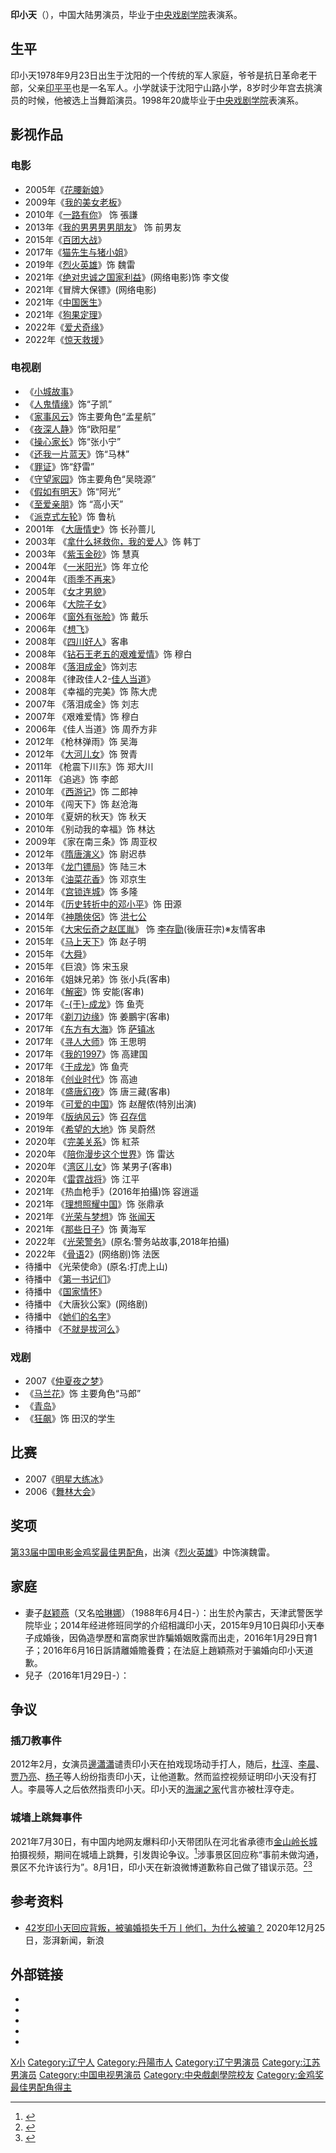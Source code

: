 {{Multiple issues|
{{Trivia|time=2021-01-16T21:45:19+00:00}}
{{BLPdispute|time=2021-01-16T21:45:19+00:00}}
}}
{{艺人
|姓名 =印小天
|类型 =男演员
|图片 =
|图片尺寸 =
|图片简介 =
|本名 =
|外文名 =
|外文 = 
|罗马拼音 =Yin Xiao Tian
|英文名 =
|昵称 =
|其他艺名 =
|国籍 ={{PRC}}
|民族 =[[汉族|汉族]]
|籍贯 ={{CHN}}[[江苏省|江苏省]][[丹陽市|丹陽市]]
|出生日期 ={{Birth date and age|1978|9|23}}
|出生地点 ={{CHN}}[[辽宁省|辽宁省]][[沈阳市|沈阳市]]
|逝世日期 =
|逝世地点 =
|职业 =演员
|语言 =
|教育程度 =[[中央戏剧学院|中央戏剧学院]]表演系 
|宗教信仰 =
|配偶 =[[赵颖燕|赵颖燕]]（[[哈琳娜|哈琳娜]]）
|儿女 =
|父母 =
|音乐类型 =
|演奏乐器 =
|出道地点 =
|出道作 =
|出道日期 =
|代表作 =《[[拿什么拯救你，我的爱人|拿什么拯救你，我的爱人]]》<br />《[[一米阳光|一米阳光]]》
|活跃年代 =
|唱片公司 =
|经纪公司 = [[橙天娛樂集團|橙天娛樂集團]]
|网站 = [http://www.18wenhua.com/#/thumbnail_gallery1]
}}
'''印小天'''（{{bd|1978年|9月23日}}），中国大陆男演员，毕业于[[中央戏剧学院|中央戏剧学院]]表演系。

==生平==
印小天1978年9月23日出生于沈阳的一个传统的军人家庭，爷爷是抗日革命老干部，父亲[[印平平|印平平]]也是一名军人。小学就读于沈阳宁山路小学，8岁时少年宫去挑演员的时候，他被选上当舞蹈演员。1998年20歲毕业于[[中央戏剧学院|中央戏剧学院]]表演系。

==影视作品==
===电影===
*2005年《[[花腰新娘|花腰新娘]]》
*2009年《[[我的美女老板|我的美女老板]]》
*2010年《[[一路有你|一路有你]]》 饰 張謙
*2013年《[[我的男男男男朋友|我的男男男男朋友]]》 饰 前男友
*2015年《[[百团大战_(电影)|百团大战]]》
*2017年《[[猫先生与猪小姐|猫先生与猪小姐]]》
*2019年《[[烈火英雄|烈火英雄]]》饰 魏雷
*2021年《[[绝对忠诚之国家利益|绝对忠诚之国家利益]]》(网络电影)饰 李文俊
*2021年《冒牌大保镖》(网络电影)
*2021年《[[中国医生|中国医生]]》
*2021年《[[狗果定理|狗果定理]]》
*2022年《[[爱犬奇缘|爱犬奇缘]]》
*2022年《[[惊天救援|惊天救援]]》

===电视剧===
*《[[小城故事|小城故事]]》
*《[[人鬼情缘|人鬼情缘]]》饰“子凯”
*《[[家事风云|家事风云]]》饰主要角色“孟星航”
*《[[夜深人静|夜深人静]]》饰“欧阳星”
*《[[操心家长|操心家长]]》饰“张小宁”
*《[[还我一片蓝天|还我一片蓝天]]》饰“马林”
*《[[罪证|罪证]]》饰“舒雷”
*《[[守望家园|守望家园]]》饰主要角色“吴晓源”
*《[[假如有明天|假如有明天]]》饰“阿光”
*《[[至爱亲朋|至爱亲朋]]》饰 “高小天”
*《[[派克式左轮|派克式左轮]]》饰 鲁杭
*2001年 《[[大唐情史|大唐情史]]》饰 长孙蔷儿
*2003年 《[[拿什么拯救你，我的爱人|拿什么拯救你，我的爱人]]》饰 韩丁 
*2003年 《[[紫玉金砂|紫玉金砂]]》饰 慧真 
*2004年 《[[一米阳光|一米阳光]]》饰 年立伦
*2004年 《[[雨季不再来|雨季不再来]]》
*2005年 《[[女才男貌|女才男貌]]》
*2006年 《[[大院子女|大院子女]]》
*2006年 《[[窗外有张脸|窗外有张脸]]》饰 戴乐
*2006年 《[[想飞|想飞]]》 
*2008年 《[[四川好人|四川好人]]》客串
*2008年 《[[钻石王老五的艰难爱情|钻石王老五的艰难爱情]]》饰 穆白
*2008年 《[[落泪成金|落泪成金]]》饰刘志
*2008年 《律政佳人2-[[佳人当道|佳人当道]]》
*2008年 《幸福的完美》饰 陈大虎
*2007年 《落泪成金》饰  刘志
*2007年 《艰难爱情》饰  穆白
*2006年 《佳人当道》饰  周乔方非
*2012年 《枪林弹雨》饰  吴海
*2012年 《[[大河儿女|大河儿女]]》饰  贺青
*2011年 《枪震下川东》饰  郑大川
*2011年 《追逃》饰  李郎
*2010年 《[[西游记|西游记]]》饰 二郎神
*2010年 《闯天下》饰  	赵沧海
*2010年 《夏妍的秋天》饰  秋天
*2010年 《别动我的幸福》饰 林达
*2009年 《家在南三条》饰  周亚权
*2012年 《[[隋唐演义|隋唐演义]]》饰  尉迟恭
*2013年 《[[龙门镖局|龙门镖局]]》饰  陆三木
*2013年 《[[油菜花香|油菜花香]]》饰  邓京生
*2014年 《[[宫锁连城|宫锁连城]]》饰 多隆
*2014年 《[[历史转折中的邓小平|历史转折中的邓小平]]》饰 田源
*2014年 《[[神鵰俠侶_(2014年電視劇)|神鵰俠侶]]》饰 [[洪七公|洪七公]]
*2015年 《[[大宋传奇之赵匡胤|大宋伝奇之赵匡胤]]》 饰 [[唐庄宗|李存勖]](後唐荘宗)※友情客串
*2015年 《[[马上天下|马上天下]]》饰 赵子明
*2015年 《[[大舜_(电视剧)|大舜]]》
*2015年 《巨浪》饰 宋玉泉
*2016年 《姐妹兄弟》饰 张小兵(客串)
*2016年 《[[解密_(电视剧)|解密]]》饰  安能(客串)
*2017年 《[[于成龙_(电视剧)|-{于}-成龙]]》饰  鱼壳
*2017年 《[[剃刀边缘|剃刀边缘]]》饰  姜鵬宇(客串)
*2017年 《[[东方有大海|东方有大海]]》饰 [[萨镇冰|萨镇冰]]
*2017年 《[[寻人大师|寻人大师]]》饰 王思明
*2017年 《[[我的1997|我的1997]]》饰  高建国
*2017年 《[[于成龙|于成龙]]》饰  鱼壳
*2018年 《[[创业时代|创业时代]]》饰  高迪
*2018年 《[[盛唐幻夜|盛唐幻夜]]》饰  唐三藏(客串)
*2019年 《[[可爱的中国_(电视剧)|可爱的中国]]》饰  赵醒侬(特別出演)
*2019年 《[[版纳风云|版纳风云]]》饰 [[召存信|召存信]]
*2019年 《[[希望的大地|希望的大地]]》饰 吴蔚然
*2020年 《[[完美关系|完美关系]]》饰  紅茶
*2020年 《[[陪你漫步这个世界|陪你漫步这个世界]]》饰 雷达
*2020年 《[[湾区儿女|湾区儿女]]》饰  某男子(客串)
*2020年 《[[雷霆战将|雷霆战将]]》饰 江平
*2021年 《热血枪手》(2016年拍攝)饰 容逍遥
*2021年 《[[理想照耀中国#八妹|理想照耀中国]]》饰 张鼎承
*2021年 《[[光荣与梦想_(电视剧)|光荣与梦想]]》饰 [[张闻天|张闻天]]
*2021年 《[[那些日子|那些日子]]》饰 黄海军
*2022年 《[[光荣警务|光荣警务]]》(原名:警务站故事,2018年拍攝)
*2022年 《[[骨语|骨语]]2》(网络剧)饰 法医
*待播中 《光荣使命》(原名:打虎上山)
*待播中 《[[第一书记们|第一书记们]]》
*待播中 《[[国家情怀|国家情怀]]》
*待播中 《大唐狄公案》(网络剧)
*待播中 《[[她们的名字|她们的名字]]》
*待播中 《[[不就是拔河么|不就是拔河么]]》

===戏剧===
*2007《[[仲夏夜之梦|仲夏夜之梦]]》
*《[[马兰花|马兰花]]》饰 主要角色“马郎”
*《[[青岛|青岛]]》
*《[[狂飙|狂飙]]》饰 田汉的学生

==比赛==
*2007《[[明星大练冰|明星大练冰]]》
*2006《[[舞林大会|舞林大会]]》

==奖项==
[[第33届中国电影金鸡奖|第33届中国电影金鸡奖]][[金鸡奖最佳男配角|最佳男配角]]，出演《[[烈火英雄|烈火英雄]]》中饰演魏雷。

==家庭==
*妻子[[赵颖燕|赵颖燕]]（又名[[哈琳娜|哈琳娜]]）（1988年6月4日-）：出生於內蒙古，天津武警医学院毕业；2014年经进修班同学的介绍相識印小天，2015年9月10日與印小天奉子成婚後，因偽造學歷和富商家世詐騙婚姻敗露而出走，2016年1月29日育1子；2016年6月16日訴請離婚贍養費；在法庭上趙穎燕对于骗婚向印小天道歉。
*兒子（2016年1月29日-）：

==争议==
=== 插刀教事件 ===
2012年2月，女演员[[邊瀟瀟|邊瀟瀟]]谴责印小天在拍戏现场动手打人，随后，[[杜淳|杜淳]]、[[李晨_(演员)|李晨]]、[[贾乃亮|贾乃亮]]、[[杨子_(企业家)|杨子]]等人纷纷指责印小天，让他道歉。然而监控视频证明印小天没有打人。李晨等人之后依然指责印小天。印小天的[[海澜之家|海澜之家]]代言亦被杜淳夺走。{{cn}}

=== 城墙上跳舞事件 ===
2021年7月30日，有中国内地网友爆料印小天带团队在河北省承德市[[金山岭长城|金山岭长城]]拍摄视频，期间在城墙上跳舞，引发舆论争议。<ref>{{Cite web|title=知名男星在长城上跳舞！道歉了|url=https://www.sohu.com/a/481047256_161795|work=搜狐|publisher=南方都市报|archive-url=https://web.archive.org/web/20210805032107/https://www.sohu.com/a/481047256_161795|archive-date=2021-08-05|access-date=2021-08-05|dead-url=no}}</ref>涉事景区回应称“事前未做沟通，景区不允许该行为”。8月1日，印小天在新浪微博道歉称自己做了错误示范。<ref>{{Cite web|title=印小天就长城城墙上跳舞道歉：给大家做错误示范了，对不起|url=https://china.huanqiu.com/article/44BEbgnv7kE|access-date=2021-08-05|work=环球网|publisher=中国新闻网|archive-date=2021-08-05|archive-url=https://web.archive.org/web/20210805035835/https://china.huanqiu.com/article/44BEbgnv7kE|dead-url=no}}</ref><ref>{{Cite web|title=站在城墙上跳舞引争议，印小天道歉：做了错误示范|url=https://news.sina.com.cn/s/2021-08-01/doc-ikqciyzk8912266.shtml|access-date=2021-08-05|date=2021-08-01|work=新浪新闻|publisher=观察者网|archive-url=https://web.archive.org/web/20210805031541/https://news.sina.com.cn/s/2021-08-01/doc-ikqciyzk8912266.shtml|archive-date=2021-08-05|dead-url=no}}</ref>

== 参考资料 ==
{{reflist}}
*[https://finance.sina.com.cn/tech/2020-12-25/doc-iiznctke8366825.shtml 42岁印小天回应背叛，被骗婚损失千万丨他们，为什么被骗？] {{Wayback|url=https://finance.sina.com.cn/tech/2020-12-25/doc-iiznctke8366825.shtml |date=20210122005140 }}2020年12月25日，澎湃新闻，新浪

==外部链接==
*{{Douban people}}
*{{1905 star}}
*{{IMDb name}}
*{{新浪博客|yinxiaotian}}
*{{Sinaweibo|yinxiaotian}}
{{中国电影金鸡奖最佳男配角}}
{{Authority control}}
{{DEFAULTSORT:Y}}
[[Category:印姓|X小]]
[[Category:辽宁人|Category:辽宁人]]
[[Category:丹陽市人|Category:丹陽市人]]
[[Category:辽宁男演员|Category:辽宁男演员]]
[[Category:江苏男演员|Category:江苏男演员]]
[[Category:中国电视男演员|Category:中国电视男演员]]
[[Category:中央戲劇學院校友|Category:中央戲劇學院校友]]
[[Category:金鸡奖最佳男配角得主|Category:金鸡奖最佳男配角得主]]